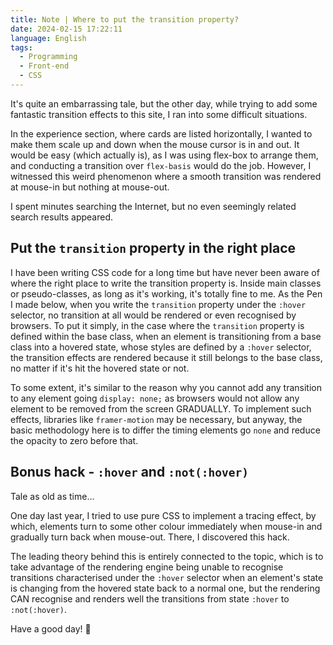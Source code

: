 ```yaml
---
title: Note | Where to put the transition property?
date: 2024-02-15 17:22:11
language: English
tags:
  - Programming
  - Front-end
  - CSS
---
```


It's quite an embarrassing tale, but the other day, while trying to add some fantastic transition effects to this site, I ran into some difficult situations.

In the experience section, where cards are listed horizontally, I wanted to make them scale up and down when the mouse cursor is in and out. It would be easy (which actually is), as I was using flex-box to arrange them, and conducting a transition over `flex-basis` would do the job. However, I witnessed this weird phenomenon where a smooth transition was rendered at mouse-in but nothing at mouse-out.

I spent minutes searching the Internet, but no even seemingly related search results appeared.

## Put the `transition` property in the right place

I have been writing CSS code for a long time but have never been aware of where the right place to write the transition property is. Inside main classes or pseudo-classes, as long as it's working, it's totally fine to me. As the Pen I made below, when you write the `transition` property under the `:hover` selector, no transition at all would be rendered or even recognised by browsers. To put it simply, in the case where the `transition` property is defined within the base class, when an element is transitioning from a base class into a hovered state, whose styles are defined by a `:hover` selector, the transition effects are rendered because it still belongs to the base class, no matter if it's hit the hovered state or not.

To some extent, it's similar to the reason why you cannot add any transition to any element going `display: none;` as browsers would not allow any element to be removed from the screen GRADUALLY. To implement such effects, libraries like `framer-motion` may be necessary, but anyway, the basic methodology here is to differ the timing elements go `none` and reduce the opacity to zero before that.

<PostFrame
  height="500"
  scrolling="no"
  title="Where to code transition property"
  src="https://codepen.io/yuancong-liu/embed/GReEaZB?default-tab=result&theme-id=dark"
  frameBorder="no"
  loading="lazy"
  allowTransparency
  allowFullScreen
/>

## Bonus hack - `:hover` and `:not(:hover)`

Tale as old as time...

One day last year, I tried to use pure CSS to implement a tracing effect, by which, elements turn to some other colour immediately when mouse-in and gradually turn back when mouse-out. There, I discovered this hack.

<PostFrame
  height="500"
  scrolling="no"
  title=":hover &amp; :not(:hover)"
  src="https://codepen.io/yuancong-liu/embed/VwEgEMx?default-tab=result&theme-id=dark"
  frameBorder="no"
  loading="lazy"
  allowTransparency
  allowFullScreen
/>

The leading theory behind this is entirely connected to the topic, which is to take advantage of the rendering engine being unable to recognise transitions characterised under the `:hover` selector when an element's state is changing from the hovered state back to a normal one, but the rendering CAN recognise and renders well the transitions from state `:hover` to `:not(:hover)`.

Have a good day! 🌈
